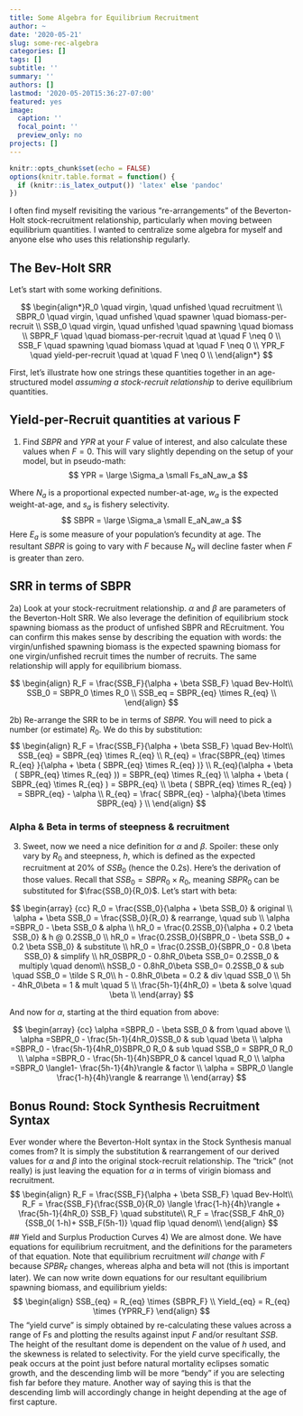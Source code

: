 ```yaml
---
title: Some Algebra for Equilibrium Recruitment
author: ~
date: '2020-05-21'
slug: some-rec-algebra
categories: []
tags: []
subtitle: ''
summary: ''
authors: []
lastmod: '2020-05-20T15:36:27-07:00'
featured: yes
image:
  caption: ''
  focal_point: ''
  preview_only: no
projects: []
---
```

```r
knitr::opts_chunk$set(echo = FALSE)
options(knitr.table.format = function() {
  if (knitr::is_latex_output()) 'latex' else 'pandoc'
})
```
I often find myself revisiting the various "re-arrangements" of the Beverton-Holt stock-recruitment relationship, particularly when moving between equilibrium quantities. I wanted to centralize some algebra for myself and anyone else who uses this relationship  regularly.

## The Bev-Holt SRR
Let's start with some working definitions.

$$ \begin{align*}R_0 \quad virgin, \quad unfished \quad recruitment \\ SBPR_0 \quad virgin, \quad unfished \quad spawner \quad biomass-per-recruit \\ SSB_0 \quad virgin, \quad unfished \quad spawning \quad biomass \\ SBPR_F \quad  \quad biomass-per-recruit \quad at \quad F \neq 0 \\ SSB_F \quad spawning \quad biomass  \quad at \quad F \neq 0 \\ YPR_F \quad yield-per-recruit \quad at \quad F \neq 0 \\ \end{align*} $$

First, let's illustrate how one strings these quantities together in an age-structured model *assuming a stock-recruit relationship* to derive equilibrium quantities.

## Yield-per-Recruit quantities at various F
1) Find $SBPR$ and $YPR$ at your $F$ value of interest, and also calculate these values when $F = 0$. This will vary slightly depending on the setup of your model, but in pseudo-math:
$$
YPR = \large \Sigma_a \small Fs_aN_aw_a
$$

Where $N_a$ is a proportional expected number-at-age, $w_a$ is the expected weight-at-age, and $s_a$ is fishery selectivity.
$$
SBPR = \large \Sigma_a \small E_aN_aw_a
$$
Here $E_a$ is some measure of your population's fecundity at age. The resultant $SBPR$ is going to vary with $F$ because $N_a$ will decline faster when $F$ is greater than zero. 

## SRR in terms of SBPR

2a) Look at your  stock-recruitment relationship. $\alpha$ and $\beta$ are parameters of the Beverton-Holt SRR. We also leverage the definition of equilibrium stock spawning biomass as the product of unfished SBPR and REcruitment. You can confirm this makes sense by describing the equation with words: the virgin/unfished spawning biomass is the expected spawning biomass for one virgin/unfished recruit times the number of recruits. The same relationship will apply for equilibrium biomass.

$$ \begin{align}
R_F = \frac{SSB_F}{\alpha + \beta SSB_F} \quad Bev-Holt\\
SSB_0 = SBPR_0 \times R_0 \\
SSB_eq = SBPR_{eq} \times R_{eq} \\
\end{align} $$

2b) Re-arrange the SRR to be in terms of $SBPR$. You will need to pick a number (or estimate) $R_0$. We do this by substitution:
$$ \begin{align}
R_F = \frac{SSB_F}{\alpha + \beta SSB_F} \quad Bev-Holt\\
SSB_{eq} = SBPR_{eq} \times R_{eq} \\
R_{eq} =  \frac{SBPR_{eq} \times R_{eq} }{\alpha + \beta ( SBPR_{eq} \times R_{eq} )} \\
R_{eq}(\alpha + \beta ( SBPR_{eq} \times R_{eq} )) =  SBPR_{eq} \times R_{eq}  \\
\alpha + \beta ( SBPR_{eq} \times R_{eq} ) =  SBPR_{eq}   \\
\beta ( SBPR_{eq} \times R_{eq} ) =  SBPR_{eq} - \alpha  \\
 R_{eq}  = \frac{ SBPR_{eq} - \alpha}{\beta \times SBPR_{eq} }  \\
\end{align} $$

### Alpha & Beta in terms of steepness & recruitment
3) Sweet,  now we need a nice definition for $\alpha$ and $\beta$. Spoiler: these only vary by $R_0$ and steepness, $h$, which is defined as the expected recruitment at 20% of $SSB_0$ (hence the 0.2s). Here's the derivation of those values. Recall that $SSB_0 = SBPR_0 \times R_0$, meaning $SBPR_0$ can be substituted for $\frac{SSB_0}{R_0}$.
Let's start with beta:

$$
\begin{array}
{cc}
R_0 = \frac{SSB_0}{\alpha + \beta SSB_0} & original \\
\alpha + \beta SSB_0 = \frac{SSB_0}{R_0} & rearrange, \quad sub \\
\alpha =SBPR_0 - \beta SSB_0 & alpha \\
hR_0 = \frac{0.2SSB_0}{\alpha + 0.2 \beta SSB_0} & h @ 0.2SSB_0  \\
hR_0 = \frac{0.2SSB_0}{SBPR_0 - \beta SSB_0 + 0.2 \beta SSB_0} & substitute  \\
hR_0 = \frac{0.2SSB_0}{SBPR_0 - 0.8 \beta SSB_0} & simplify \\
hR_0SBPR_0 - 0.8hR_0\beta SSB_0= 0.2SSB_0 & multiply \quad denom\\
hSSB_0 - 0.8hR_0\beta SSB_0= 0.2SSB_0 & sub \quad SSB_0 = \tilde S R_0\\
h - 0.8hR_0\beta = 0.2 & div \quad SSB_0 \\
5h - 4hR_0\beta = 1 & mult \quad 5 \\
\frac{5h-1}{4hR_0} = \beta & solve \quad \beta \\
\end{array}
$$


And now for $\alpha$, starting at the third equation from above:

$$
\begin{array}
{cc}
\alpha =SBPR_0 - \beta SSB_0 & from \quad above \\
\alpha =SBPR_0 -  \frac{5h-1}{4hR_0}SSB_0 & sub \quad \beta \\
\alpha =SBPR_0 -  \frac{5h-1}{4hR_0}SBPR_0 R_0 & sub \quad SSB_0 = SBPR_0 R_0  \\
\alpha =SBPR_0 -  \frac{5h-1}{4h}SBPR_0 & cancel \quad R_0  \\
\alpha =SBPR_0 \langle1-  \frac{5h-1}{4h}\rangle & factor  \\
\alpha = SBPR_0 \langle \frac{1-h}{4h}\rangle & rearrange   \\
\end{array}
$$

## Bonus Round: Stock Synthesis Recruitment Syntax
Ever wonder where the Beverton-Holt syntax in the Stock Synthesis manual comes from? It is simply the substitution & rearrangement of our derived values for $\alpha$ and $\beta$ into the original stock-recruit relationship. The "trick" (not really) is just leaving the equation for $\alpha$ in terms of virigin biomass and recruitment.
$$ 
\begin{align}
R_F = \frac{SSB_F}{\alpha + \beta SSB_F} \quad Bev-Holt\\
R_F = \frac{SSB_F}{\frac{SSB_0}{R_0} \langle \frac{1-h}{4h}\rangle + \frac{5h-1}{4hR_0} SSB_F} \quad substitute\\
R_F = \frac{SSB_F 4hR_0}{SSB_0(  1-h)+ SSB_F(5h-1)} \quad flip \quad denom\\
\end{align} 
$$
## Yield and Surplus Production Curves
4) We are almost done. We have equations for equilibrium recruitment, and the definitions for the parameters of that equation. Note that equilibrium recruitment *will change* with $F$ because $SPBR_F$ changes, whereas alpha and beta will not (this is important later). We can now write down equations for our resultant equilibrium spawning biomass, and equilibrium yields:
$$ 
\begin{align}
SSB_{eq} = R_{eq} \times {SBPR_F} \\
Yield_{eq} = R_{eq} \times {YPRR_F}
\end{align} 
$$
The "yield curve" is simply obtained by re-calculating these values across a range of Fs and plotting the results against input $F$ and/or resultant $SSB$. The height of the resultant dome is dependent on the value of $h$ used, and the skewness is related to selectivity. For the yield curve specifically, the peak occurs at the point just before natural mortality eclipses somatic growth, and the descending limb will be more "bendy" if you are selecting fish far before they mature. Another way of saying this is that the descending limb will accordingly change in height depending at the age of first capture.
